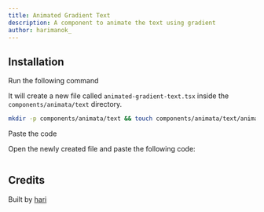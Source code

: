 ```yaml
---
title: Animated Gradient Text
description: A component to animate the text using gradient
author: harimanok_
---
```


<ComponentPreview name="text-animated-gradient-text--docs" />

## Installation

<Steps>
<Step>Run the following command</Step>

It will create a new file called `animated-gradient-text.tsx` inside the `components/animata/text` directory.

```bash
mkdir -p components/animata/text && touch components/animata/text/animated-gradient-text.tsx
```

<Step>Paste the code</Step>

Open the newly created file and paste the following code:

```jsx file=<rootDir>/animata/text/animated-gradient-text.tsx

```

</Steps>

## Credits

Built by [hari](https://github.com/hari)
